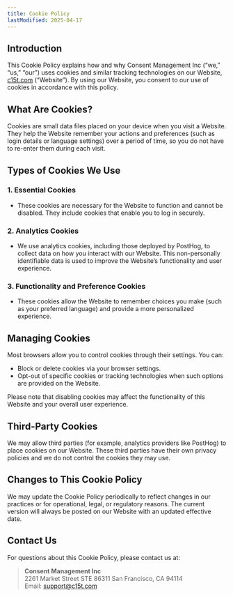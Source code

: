```yaml
---
title: Cookie Policy
lastModified: 2025-04-17
---
```


## Introduction

This Cookie Policy explains how and why Consent Management Inc (“we,” “us,” “our”) uses cookies and similar tracking technologies on our Website, [c15t.com](https://c15t.com) (“Website”). By using our Website, you consent to our use of cookies in accordance with this policy.

## What Are Cookies?

Cookies are small data files placed on your device when you visit a Website. They help the Website remember your actions and preferences (such as login details or language settings) over a period of time, so you do not have to re-enter them during each visit.

## Types of Cookies We Use

### 1. Essential Cookies

- These cookies are necessary for the Website to function and cannot be disabled. They include cookies that enable you to log in securely.

### 2. Analytics Cookies

- We use analytics cookies, including those deployed by PostHog, to collect data on how you interact with our Website. This non-personally identifiable data is used to improve the Website’s functionality and user experience.

### 3. Functionality and Preference Cookies

- These cookies allow the Website to remember choices you make (such as your preferred language) and provide a more personalized experience.

## Managing Cookies

Most browsers allow you to control cookies through their settings. You can:

- Block or delete cookies via your browser settings.
- Opt-out of specific cookies or tracking technologies when such options are provided on the Website.

Please note that disabling cookies may affect the functionality of this Website and your overall user experience.

## Third-Party Cookies

We may allow third parties (for example, analytics providers like PostHog) to place cookies on our Website. These third parties have their own privacy policies and we do not control the cookies they may use.

## Changes to This Cookie Policy

We may update the Cookie Policy periodically to reflect changes in our practices or for operational, legal, or regulatory reasons. The current version will always be posted on our Website with an updated effective date.

## Contact Us

For questions about this Cookie Policy, please contact us at:

> **Consent Management Inc**  
> 2261 Market Street STE 86311 
> San Francisco, CA 94114  
> Email: support@c15t.com  
